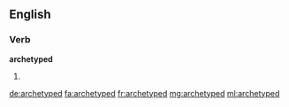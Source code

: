 ==English==

===Verb===
'''archetyped'''

# {{past of|archetype}}

[[de:archetyped]]
[[fa:archetyped]]
[[fr:archetyped]]
[[mg:archetyped]]
[[ml:archetyped]]